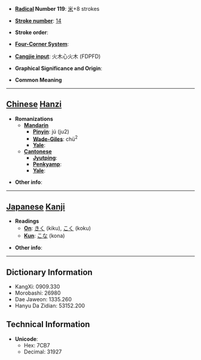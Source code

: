 * '''[[Wiktionary:Chinese radical index| Radical]] Number 119''': [[Wiktionary:Chinese radical index 米|米]]+8 strokes

* '''[[Wiktionary:Chinese total strokes index|Stroke number]]''': [[Wiktionary:Chinese total strokes index 14|14]]

* '''Stroke order''': 

* '''[[Wiktionary:Chinese four corner index|Four-Corner System]]''': 

* '''[[Wiktionary:Chinese Cangjie index|Cangjie input]]''': 火木心火木 (FDPFD)

* '''Graphical Significance and Origin''': 

* '''Common Meaning'''

----

== [[Chinese]] [[Hanzi]] ==

* '''Romanizations'''
** '''[[Mandarin]]'''
*** '''[[Pinyin]]''': jú (ju2)
*** '''[[Wade-Giles]]''': chü<sup>2</sup>
*** '''[[Yale]]''': 
** '''[[Cantonese]]'''
*** '''[[Jyutping]]''':
*** '''[[Penkyamp]]''': 
*** '''[[Yale]]''': 

* '''Other info''': 

----

== [[Japanese]] [[Kanji]] ==

* '''Readings'''
** '''[[On]]''': [[きく]] (kiku), [[こく]] (koku)
** '''[[Kun]]''': [[こな]] (kona)

* '''Other info''':  

----

== Dictionary Information ==

* KangXi: 0909.330
* Morobashi: 26980
* Dae Jaweon: 1335.260
* Hanyu Da Zidian: 53152.200

== Technical Information ==

* '''Unicode''':
** Hex: 7CB7
** Decimal: 31927